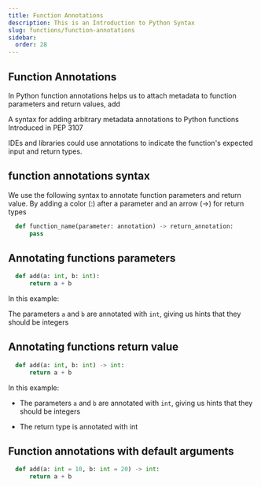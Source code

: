 ```yaml
---
title: Function Annotations
description: This is an Introduction to Python Syntax
slug: functions/function-annotations
sidebar:
  order: 28
---
```



## Function Annotations

In Python function annotations helps us to attach metadata to function parameters and return values, add

<Aside>
  A syntax for adding arbitrary metadata annotations to Python functions <br />
  Introduced in PEP 3107
</Aside>

IDEs and libraries could use annotations to indicate the function's expected input and return types.

## function annotations syntax

We use the following syntax to annotate function parameters and return value.
By adding a color (:) after a parameter and an arrow (->) for return types

```py
  def function_name(parameter: annotation) -> return_annotation:
      pass
```

## Annotating functions parameters

```py
  def add(a: int, b: int):
      return a + b
```

In this example:

The parameters `a` and `b` are annotated with `int`, giving us hints that they should be integers

## Annotating functions return value

```py
  def add(a: int, b: int) -> int:
      return a + b
```

In this example:

- The parameters `a` and `b` are annotated with `int`, giving us hints that they should be integers

- The return type is annotated with int

## Function annotations with default arguments

```py
  def add(a: int = 10, b: int = 20) -> int:
      return a + b

```
